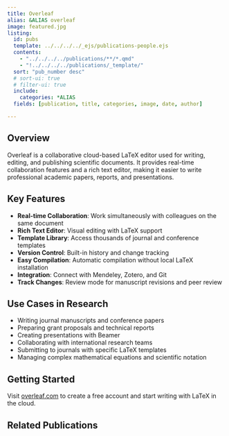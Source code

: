 ```yaml
---
title: Overleaf
alias: &ALIAS overleaf
image: featured.jpg
listing:
  id: pubs
  template: ../../../../_ejs/publications-people.ejs 
  contents: 
    - "../../../../publications/**/*.qmd"
    - "!../../../../publications/_template/"
  sort: "pub_number desc"
  # sort-ui: true
  # filter-ui: true
  include:
    categories: *ALIAS
  fields: [publication, title, categories, image, date, author]

---
```


## Overview

Overleaf is a collaborative cloud-based LaTeX editor used for writing, editing, and publishing scientific documents. It provides real-time collaboration features and a rich text editor, making it easier to write professional academic papers, reports, and presentations.

## Key Features

- **Real-time Collaboration**: Work simultaneously with colleagues on the same document
- **Rich Text Editor**: Visual editing with LaTeX support
- **Template Library**: Access thousands of journal and conference templates
- **Version Control**: Built-in history and change tracking
- **Easy Compilation**: Automatic compilation without local LaTeX installation
- **Integration**: Connect with Mendeley, Zotero, and Git
- **Track Changes**: Review mode for manuscript revisions and peer review

## Use Cases in Research

- Writing journal manuscripts and conference papers
- Preparing grant proposals and technical reports
- Creating presentations with Beamer
- Collaborating with international research teams
- Submitting to journals with specific LaTeX templates
- Managing complex mathematical equations and scientific notation

## Getting Started

Visit [overleaf.com](https://www.overleaf.com) to create a free account and start writing with LaTeX in the cloud.

## Related Publications

:::{#pubs}
:::
